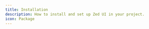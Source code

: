 ---
title: Installation
description: How to install and set up Zed UI in your project.
icon: Package
---


<UnderDevelopment className="mt-30" />